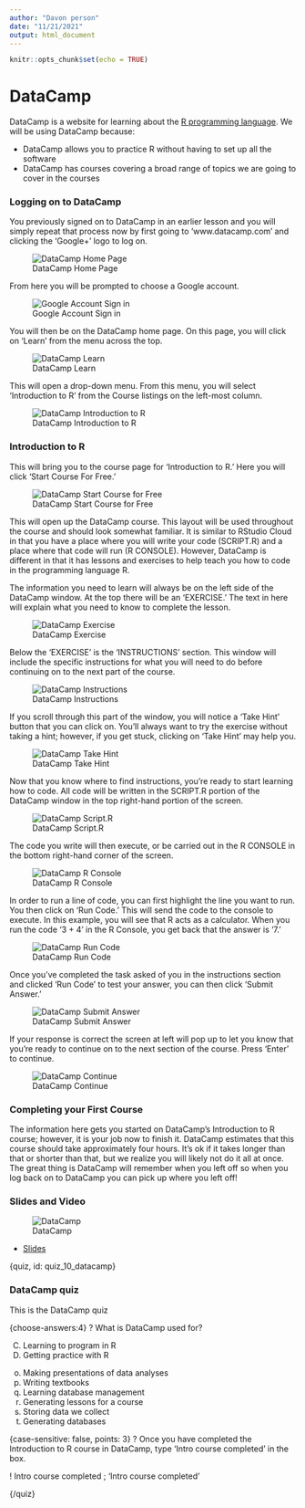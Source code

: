 ```yaml
---
author: "Davon person"
date: "11/21/2021"
output: html_document
---
```


```r
knitr::opts_chunk$set(echo = TRUE)
```

# DataCamp

DataCamp is a website for learning about the [R programming language](https://www.r-project.org/). We will be using DataCamp because:

* DataCamp allows you to practice R without having to set up all the software
* DataCamp has courses covering a broad range of topics we are going to cover in the courses

### Logging on to DataCamp

You previously signed on to DataCamp in an earlier lesson and you will simply repeat that process now by first going to 'www.datacamp.com' and clicking the 'Google+' logo to log on.

![DataCamp Home Page](https://docs.google.com/presentation/d/1Kgpmw00v_OjhhXkf_ULGV4pWIJjNuu3Sukmd2aqbHUk/export/png?id=1Kgpmw00v_OjhhXkf_ULGV4pWIJjNuu3Sukmd2aqbHUk&pageid=g2fa05cc68b_0_0)

From here you will be prompted to choose a Google account.

![Google Account Sign in](https://docs.google.com/presentation/d/1Kgpmw00v_OjhhXkf_ULGV4pWIJjNuu3Sukmd2aqbHUk/export/png?id=1Kgpmw00v_OjhhXkf_ULGV4pWIJjNuu3Sukmd2aqbHUk&pageid=g2fa05cc68b_0_16)

You will then be on the DataCamp home page. On this page, you will click on 'Learn' from the menu across the top.

![DataCamp Learn](https://docs.google.com/presentation/d/1Kgpmw00v_OjhhXkf_ULGV4pWIJjNuu3Sukmd2aqbHUk/export/png?id=1Kgpmw00v_OjhhXkf_ULGV4pWIJjNuu3Sukmd2aqbHUk&pageid=g2fa05cc68b_0_10)

This will open a drop-down menu. From this menu, you will select 'Introduction to R' from the Course listings on the left-most column.

![DataCamp Introduction to R](https://docs.google.com/presentation/d/1Kgpmw00v_OjhhXkf_ULGV4pWIJjNuu3Sukmd2aqbHUk/export/png?id=1Kgpmw00v_OjhhXkf_ULGV4pWIJjNuu3Sukmd2aqbHUk&pageid=g2fa05cc68b_0_95)

### Introduction to R

This will bring you to the course page for 'Introduction to R.' Here you will click 'Start Course For Free.'

![DataCamp Start Course for Free](https://docs.google.com/presentation/d/1Kgpmw00v_OjhhXkf_ULGV4pWIJjNuu3Sukmd2aqbHUk/export/png?id=1Kgpmw00v_OjhhXkf_ULGV4pWIJjNuu3Sukmd2aqbHUk&pageid=g2fa05cc68b_0_179)

This will open up the DataCamp course. This layout will be used throughout the course and should look somewhat familiar. It is similar to RStudio Cloud in that you have a place where you will write your code (SCRIPT.R) and a place where that code will run (R CONSOLE). However, DataCamp is different in that it has lessons and exercises to help teach you how to code in the programming language R.

The information you need to learn will always be on the left side of the DataCamp window. At the top there will be an 'EXERCISE.' The text in here will explain what you need to know to complete the lesson.

![DataCamp Exercise](https://docs.google.com/presentation/d/1Kgpmw00v_OjhhXkf_ULGV4pWIJjNuu3Sukmd2aqbHUk/export/png?id=1Kgpmw00v_OjhhXkf_ULGV4pWIJjNuu3Sukmd2aqbHUk&pageid=g2fa05cc68b_0_282)

Below the 'EXERCISE' is the 'INSTRUCTIONS' section. This window will include the specific instructions for what you will need to do before continuing on to the next part of the course.

![DataCamp Instructions](https://docs.google.com/presentation/d/1Kgpmw00v_OjhhXkf_ULGV4pWIJjNuu3Sukmd2aqbHUk/export/png?id=1Kgpmw00v_OjhhXkf_ULGV4pWIJjNuu3Sukmd2aqbHUk&pageid=g2fa05cc68b_0_287)

If you scroll through this part of the window, you will notice a 'Take Hint' button that you can click on. You'll always want to try the exercise without taking a hint; however, if you get stuck, clicking on 'Take Hint' may help you.

![DataCamp Take Hint](https://docs.google.com/presentation/d/1Kgpmw00v_OjhhXkf_ULGV4pWIJjNuu3Sukmd2aqbHUk/export/png?id=1Kgpmw00v_OjhhXkf_ULGV4pWIJjNuu3Sukmd2aqbHUk&pageid=g2fa05cc68b_0_299)

Now that you know where to find instructions, you're ready to start learning how to code. All code will be written in the SCRIPT.R portion of the DataCamp window in the top right-hand portion of the screen.

![DataCamp Script.R](https://docs.google.com/presentation/d/1Kgpmw00v_OjhhXkf_ULGV4pWIJjNuu3Sukmd2aqbHUk/export/png?id=1Kgpmw00v_OjhhXkf_ULGV4pWIJjNuu3Sukmd2aqbHUk&pageid=g2fa05cc68b_0_184)

The code you write will then execute, or be carried out in the R CONSOLE in the bottom right-hand corner of the screen.

![DataCamp R Console](https://docs.google.com/presentation/d/1Kgpmw00v_OjhhXkf_ULGV4pWIJjNuu3Sukmd2aqbHUk/export/png?id=1Kgpmw00v_OjhhXkf_ULGV4pWIJjNuu3Sukmd2aqbHUk&pageid=g2fa05cc68b_0_277)

In order to run a line of code, you can first highlight the line you want to run. You then click on 'Run Code.' This will send the code to the console to execute. In this example, you will see that R acts as a calculator. When you run the code '3 + 4' in the R Console, you get back that the answer is '7.'

![DataCamp Run Code](https://docs.google.com/presentation/d/1Kgpmw00v_OjhhXkf_ULGV4pWIJjNuu3Sukmd2aqbHUk/export/png?id=1Kgpmw00v_OjhhXkf_ULGV4pWIJjNuu3Sukmd2aqbHUk&pageid=g2fa05cc68b_0_189)

Once you've completed the task asked of you in the instructions section and clicked 'Run Code' to test your answer, you can then click 'Submit Answer.'

![DataCamp Submit Answer](https://docs.google.com/presentation/d/1Kgpmw00v_OjhhXkf_ULGV4pWIJjNuu3Sukmd2aqbHUk/export/png?id=1Kgpmw00v_OjhhXkf_ULGV4pWIJjNuu3Sukmd2aqbHUk&pageid=g2fa05cc68b_0_315)

If your response is correct the screen at left will pop up to let you know that you're ready to continue on to the next section of the course. Press 'Enter' to continue.

![DataCamp Continue](https://docs.google.com/presentation/d/1Kgpmw00v_OjhhXkf_ULGV4pWIJjNuu3Sukmd2aqbHUk/export/png?id=1Kgpmw00v_OjhhXkf_ULGV4pWIJjNuu3Sukmd2aqbHUk&pageid=g2fa05cc68b_0_342)

### Completing your First Course

The information here gets you started on DataCamp's Introduction to R course; however, it is your job now to finish it. DataCamp estimates that this course should take approximately four hours. It's ok if it takes longer than that or shorter than that, but we realize you will likely not do it all at once. The great thing is DataCamp will remember when you left off so when you log back on to DataCamp you can pick up where you left off!


### Slides and Video

![DataCamp](https://www.youtube.com/watch?v=qiGt7K-suxg)

* [Slides](https://docs.google.com/presentation/d/1Kgpmw00v_OjhhXkf_ULGV4pWIJjNuu3Sukmd2aqbHUk/edit?usp=sharing)



{quiz, id: quiz_10_datacamp}

### DataCamp quiz

This is the DataCamp quiz

{choose-answers:4}
? What is DataCamp used for?

C) Learning to program in R
C) Getting practice with R
o) Making presentations of data analyses
o) Writing textbooks
o) Learning database management
o) Generating lessons for a course
o) Storing data we collect
o) Generating databases


{case-sensitive: false, points: 3}
? Once you have completed the Introduction to R course in DataCamp, type 'Intro course completed' in the box.

! Intro course completed ; 'Intro course completed'

{/quiz}
